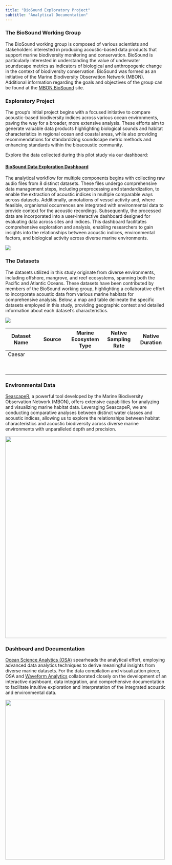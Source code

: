 ```yaml
---
title: "BioSound Exploratory Project"
subtitle: "Analytical Documentation"
---
```


### The BioSound Working Group

The BioSound working group is composed of various scientists and stakeholders interested in producing acoustic-based data products that support marine biodiversity monitoring and conservation. BioSound is particularly interested in understanding the value of underwater soundscape metrics as indicators of biological and anthropogenic change in the context of biodiversity conservation. BioSound was formed as an initiative of the Marine Biodiversity Observation Network (MBON). Additional information regarding the goals and objectives of the group can be found at the [MBON BioSound](https://marinebon.org/biosound/) site.

### **Exploratory Project**

The group's initial project begins with a focused initiative to compare acoustic-based biodiversity indices across various ocean environments, paving the way for a broader, more extensive analysis. These efforts aim to generate valuable data products highlighting biological sounds and habitat characteristics in regional ocean and coastal areas, while also providing recommendations for standardizing soundscape metric methods and enhancing standards within the bioacoustic community.

Explore the data collected during this pilot study via our dashboard:

#### [BioSound Data Exploration Dashboard](https://waveform-analytics.shinyapps.io/biosound-mbon/)

The analytical workflow for multiple components begins with collecting raw audio files from 8 distinct datasets. These files undergo comprehensive data management steps, including preprocessing and standardization, to enable the extraction of acoustic indices in multiple comparable ways across datasets. Additionally, annotations of vessel activity and, where feasible, organismal occurrences are integrated with environmental data to provide context for the acoustic recordings. Subsequently, the processed data are incorporated into a user-interactive dashboard designed for evaluating data across sites and indices. This dashboard facilitates comprehensive exploration and analysis, enabling researchers to gain insights into the relationships between acoustic indices, environmental factors, and biological activity across diverse marine environments.

![](images/BioSound_Workflow.png){fig-align="center"}

### The Datasets

The datasets utilized in this study originate from diverse environments, including offshore, mangrove, and reef ecosystems, spanning both the Pacific and Atlantic Oceans. These datasets have been contributed by members of the BioSound working group, highlighting a collaborative effort to incorporate acoustic data from various marine habitats for comprehensive analysis. Below, a map and table delineate the specific datasets employed in this study, providing geographic context and detailed information about each dataset's characteristics.

![](images/BioSound_Sites.png){fig-align="center"}

| Dataset Name | Source | Marine Ecosystem Type | Native Sampling Rate | Native Duration |
|--------------|--------------|----------------|---------------|--------------|
| Caesar       |        |                       |                      |                 |
|              |        |                       |                      |                 |
|              |        |                       |                      |                 |
|              |        |                       |                      |                 |
|              |        |                       |                      |                 |
|              |        |                       |                      |                 |
|              |        |                       |                      |                 |
|              |        |                       |                      |                 |
|              |        |                       |                      |                 |

### Environmental Data

[SeascapeR](https://marinebon.org/mbonproduct/seascapes-for-sanctuaries/), a powerful tool developed by the Marine Biodiversity Observation Network (MBON), offers extensive capabilities for analyzing and visualizing marine habitat data. Leveraging SeascapeR, we are conducting comparative analyses between distinct water classes and acoustic indices, allowing us to explore the relationships between habitat characteristics and acoustic biodiversity across diverse marine environments with unparalleled depth and precision.

![](images/seascapeR.png){width="629"}

### Dashboard and Documentation

[Ocean Science Analytics (OSA)](https://www.oceanscienceanalytics.com/) spearheads the analytical effort, employing advanced data analytics techniques to derive meaningful insights from diverse marine datasets. For the data compilation and visualization piece, OSA and [Waveform Analytics](https://waveformanalytics.com/) collaborated closely on the development of an interactive dashboard, data integration, and comprehensive documentation to facilitate intuitive exploration and interpretation of the integrated acoustic and environmental data.

![](images/OSA_WA.png){width="498"}

